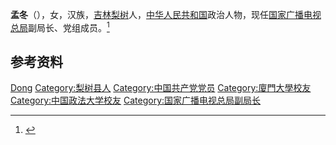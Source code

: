 {{Otheruses|other=名为孟冬的其他事物|孟冬}}

'''孟冬'''（{{bd|1963年|1月|}}），女，汉族，[[吉林|吉林]][[梨树县|梨树]]人，[[中华人民共和国|中华人民共和国]]政治人物，现任[[国家广播电视总局|国家广播电视总局]]副局长、党组成员。<ref>{{Cite web|title=孟冬|url=http://www.nrta.gov.cn/col/col3676/index.html|accessdate=2020-12-19|work=国家广播电视总局|archive-date=2020-12-02|archive-url=https://web.archive.org/web/20201202030134/http://www.nrta.gov.cn/col/col3676/index.html|dead-url=no}}</ref>

== 参考资料 ==
{{reflist}}

{{中国人物小作品}}

{{Authority control}}
{{DEFAULTSORT:Meng}}
[[Category:孟姓|Dong]]
[[Category:梨树县人|Category:梨树县人]]
[[Category:中国共产党党员|Category:中国共产党党员]]
[[Category:廈門大學校友|Category:廈門大學校友]]
[[Category:中国政法大学校友|Category:中国政法大学校友]]
[[Category:国家广播电视总局副局长|Category:国家广播电视总局副局长]]